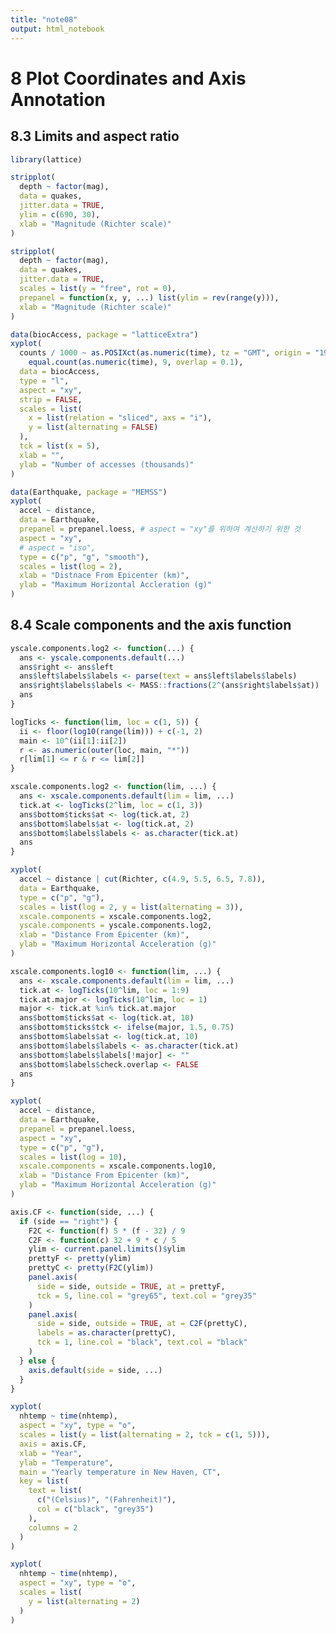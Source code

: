 ```yaml
---
title: "note08"
output: html_notebook
---
```


# 8 Plot Coordinates and Axis Annotation

## 8.3 Limits and aspect ratio

```r
library(lattice)
```

```r
stripplot(
  depth ~ factor(mag),
  data = quakes,
  jitter.data = TRUE,
  ylim = c(690, 30),
  xlab = "Magnitude (Richter scale)"
)
```

```r
stripplot(
  depth ~ factor(mag),
  data = quakes,
  jitter.data = TRUE,
  scales = list(y = "free", rot = 0),
  prepanel = function(x, y, ...) list(ylim = rev(range(y))),
  xlab = "Magnitude (Richter scale)"
)
```

```r
data(biocAccess, package = "latticeExtra")
xyplot(
  counts / 1000 ~ as.POSIXct(as.numeric(time), tz = "GMT", origin = "1960-01-01") |
    equal.count(as.numeric(time), 9, overlap = 0.1),
  data = biocAccess,
  type = "l",
  aspect = "xy",
  strip = FALSE,
  scales = list(
    x = list(relation = "sliced", axs = "i"),
    y = list(alternating = FALSE)
  ),
  tck = list(x = 5),
  xlab = "",
  ylab = "Number of accesses (thousands)"
)
```

```r
data(Earthquake, package = "MEMSS")
xyplot(
  accel ~ distance,
  data = Earthquake,
  prepanel = prepanel.loess, # aspect = "xy"를 위하여 계산하기 위한 것
  aspect = "xy",
  # aspect = "iso",
  type = c("p", "g", "smooth"),
  scales = list(log = 2),
  xlab = "Distnace From Epicenter (km)",
  ylab = "Maximum Horizontal Accleration (g)"
)
```

## 8.4 Scale components and the axis function

```r
yscale.components.log2 <- function(...) {
  ans <- yscale.components.default(...)
  ans$right <- ans$left
  ans$left$labels$labels <- parse(text = ans$left$labels$labels)
  ans$right$labels$labels <- MASS::fractions(2^(ans$right$labels$at))
  ans
}
```

```r
logTicks <- function(lim, loc = c(1, 5)) {
  ii <- floor(log10(range(lim))) + c(-1, 2)
  main <- 10^(ii[1]:ii[2])
  r <- as.numeric(outer(loc, main, "*"))
  r[lim[1] <= r & r <= lim[2]]
}
```

```r
xscale.components.log2 <- function(lim, ...) {
  ans <- xscale.components.default(lim = lim, ...)
  tick.at <- logTicks(2^lim, loc = c(1, 3))
  ans$bottom$ticks$at <- log(tick.at, 2)
  ans$bottom$labels$at <- log(tick.at, 2)
  ans$bottom$labels$labels <- as.character(tick.at)
  ans
}
```

```r
xyplot(
  accel ~ distance | cut(Richter, c(4.9, 5.5, 6.5, 7.8)),
  data = Earthquake,
  type = c("p", "g"),
  scales = list(log = 2, y = list(alternating = 3)),
  xscale.components = xscale.components.log2,
  yscale.components = yscale.components.log2,
  xlab = "Distance From Epicenter (km)",
  ylab = "Maximum Horizontal Acceleration (g)"
)
```

```r
xscale.components.log10 <- function(lim, ...) {
  ans <- xscale.components.default(lim = lim, ...)
  tick.at <- logTicks(10^lim, loc = 1:9)
  tick.at.major <- logTicks(10^lim, loc = 1)
  major <- tick.at %in% tick.at.major
  ans$bottom$ticks$at <- log(tick.at, 10)
  ans$bottom$ticks$tck <- ifelse(major, 1.5, 0.75)
  ans$bottom$labels$at <- log(tick.at, 10)
  ans$bottom$labels$labels <- as.character(tick.at)
  ans$bottom$labels$labels[!major] <- ""
  ans$bottom$labels$check.overlap <- FALSE
  ans
}

xyplot(
  accel ~ distance,
  data = Earthquake,
  prepanel = prepanel.loess,
  aspect = "xy",
  type = c("p", "g"),
  scales = list(log = 10),
  xscale.components = xscale.components.log10,
  xlab = "Distance From Epicenter (km)",
  ylab = "Maximum Horizontal Acceleration (g)"
)
```

```r
axis.CF <- function(side, ...) {
  if (side == "right") {
    F2C <- function(f) 5 * (f - 32) / 9
    C2F <- function(c) 32 + 9 * c / 5
    ylim <- current.panel.limits()$ylim
    prettyF <- pretty(ylim)
    prettyC <- pretty(F2C(ylim))
    panel.axis(
      side = side, outside = TRUE, at = prettyF,
      tck = 5, line.col = "grey65", text.col = "grey35"
    )
    panel.axis(
      side = side, outside = TRUE, at = C2F(prettyC),
      labels = as.character(prettyC),
      tck = 1, line.col = "black", text.col = "black"
    )
  } else {
    axis.default(side = side, ...)
  }
}

xyplot(
  nhtemp ~ time(nhtemp),
  aspect = "xy", type = "o",
  scales = list(y = list(alternating = 2, tck = c(1, 5))),
  axis = axis.CF,
  xlab = "Year",
  ylab = "Temperature",
  main = "Yearly temperature in New Haven, CT",
  key = list(
    text = list(
      c("(Celsius)", "(Fahrenheit)"),
      col = c("black", "grey35")
    ),
    columns = 2
  )
)
```

```r
xyplot(
  nhtemp ~ time(nhtemp),
  aspect = "xy", type = "o",
  scales = list(
    y = list(alternating = 2)
  )
)
```
